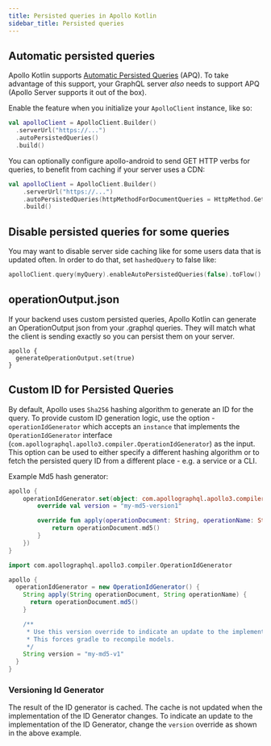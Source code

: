 ```yaml
---
title: Persisted queries in Apollo Kotlin
sidebar_title: Persisted queries
---
```



## Automatic persisted queries

Apollo Kotlin supports [Automatic Persisted Queries](https://www.apollographql.com/docs/apollo-server/performance/apq/) (APQ). To take advantage of this support, your GraphQL server _also_ needs to support APQ (Apollo Server supports it out of the box).

Enable the feature when you initialize your `ApolloClient` instance, like so:

```kotlin
val apolloClient = ApolloClient.Builder()
  .serverUrl("https://...")
  .autoPersistedQueries()
  .build()
```

You can optionally configure apollo-android to send GET HTTP verbs for queries, to benefit from caching if your server uses a CDN:
```kotlin
val apolloClient = ApolloClient.Builder()
    .serverUrl("https://...")
    .autoPersistedQueries(httpMethodForDocumentQueries = HttpMethod.Get)
    .build()
```

## Disable persisted queries for some queries

You may want to disable server side caching like for some users data that is updated often. In order to do that, set `hashedQuery` to false like:
```kotlin
apolloClient.query(myQuery).enableAutoPersistedQueries(false).toFlow()
```

## operationOutput.json

If your backend uses custom persisted queries, Apollo Kotlin can generate an OperationOutput json from your .graphql queries. They will match what the client is sending exactly so you can persist them on your server.

```
apollo {
  generateOperationOutput.set(true)
}
```

## Custom ID for Persisted Queries

By default, Apollo uses `Sha256` hashing algorithm to generate an ID for the query. To provide custom ID generation logic, use the option - `operationIdGenerator` which accepts an `instance` that implements the `OperationIdGenerator` interface (`com.apollographql.apollo3.compiler.OperationIdGenerator`) as the input. This option can be used to either specify a different hashing algorithm or to fetch the persisted query ID from a different place - e.g. a service or a CLI.

Example Md5 hash generator:

<MultiCodeBlock>

```kotlin
apollo {
    operationIdGenerator.set(object: com.apollographql.apollo3.compiler.OperationIdGenerator {
        override val version = "my-md5-version1"

        override fun apply(operationDocument: String, operationName: String): String {
            return operationDocument.md5()
        }
    })
}
```

```groovy
import com.apollographql.apollo3.compiler.OperationIdGenerator

apollo {
  operationIdGenerator = new OperationIdGenerator() {
    String apply(String operationDocument, String operationName) {
      return operationDocument.md5()
    }

    /**
     * Use this version override to indicate an update to the implementation.
     * This forces gradle to recompile models.
     */
    String version = "my-md5-v1"
  }
}
```

</MultiCodeBlock>

### Versioning Id Generator

The result of the ID generator is cached. The cache is not updated when the implementation of the ID Generator changes. To indicate an update to the implementation of the ID Generator, change the `version` override as shown in the above example.
